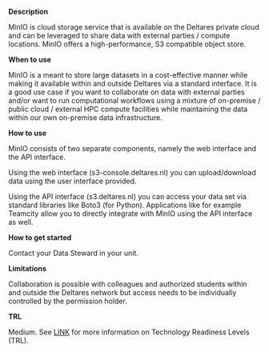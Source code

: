 **Description**

MinIO is cloud storage service that is available on the Deltares private cloud and can be leveraged to share data with external parties / compute locations. MinIO offers a high-performance, S3 compatible object store.

**When to use**

MinIO is a meant to store large datasets in a cost-effective manner while making it available within and outside Deltares via a standard interface. It is a good use case if you want to collaborate on data with external parties and/or want to run computational workflows using a mixture of on-premise / public cloud / external HPC compute facilities while maintaining the data within our own on-premise data infrastructure.

**How to use**

MinIO consists of two separate components, namely the web interface and the API interface.

Using the web interface (s3-console.deltares.nl) you can upload/download data using the user interface provided.

Using the API interface (s3.deltares.nl) you can access your data set via standard libraries like Boto3 (for Python). Applications like for example Teamcity allow you to directly integrate with MinIO using the API interface as well.

**How to get started**

Contact your Data Steward in your unit.

**Limitations**

Collaboration is possible with colleagues and authorized students within and outside the Deltares network but access needs to be individually controlled by the permission holder.

**TRL**

Medium. See [LINK](/storage-finder/tlr) for more information on Technology Readiness Levels (TRL).